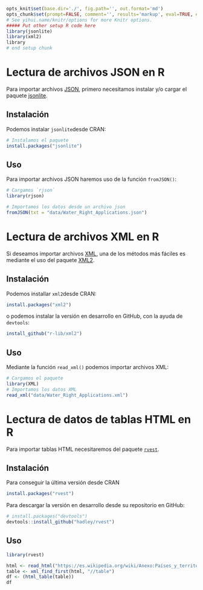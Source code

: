 ```r
opts_knit$set(base.dir='./', fig.path='', out.format='md')
opts_chunk$set(prompt=FALSE, comment='', results='markup', eval=TRUE, echo=TRUE)
# See yihui.name/knitr/options for more Knitr options.
##### Put other setup R code here
library(jsonlite)
library(xml2)
library
# end setup chunk
```


<!-- ```{r, include=FALSE} -->
<!-- tutorial::go_interactive() -->
<!-- ``` -->





# Lectura de archivos JSON en R

Para importar archivos [JSON](http://json.org/), primero necesitamos instalar y/o cargar el paquete [jsonlite](https://cran.r-project.org/web/packages/jsonlite/vignettes/json-aaquickstart.html).

## Instalación

Podemos instalar `jsonlite`desde CRAN:

```r
# Instalamos el paquete
install.packages("jsonlite")
```

## Uso

Para importar archivos JSON haremos uso de la función `fromJSON()`:


```r
# Cargamos `rjson`
library(rjson)
```

```r
# Importamos los datos desde un archivo json
fromJSON(txt = "data/Water_Right_Applications.json")
```




# Lectura de archivos XML en R

Si deseamos importar archivos [XML](https://es.wikipedia.org/wiki/Extensible_Markup_Language), una de los métodos más fáciles es mediante el uso del paquete [XML2](https://www.rdocumentation.org/packages/xml2/versions/1.1.1).

## Instalación

Podemos installar `xml2`desde CRAN:

```r
install.packages("xml2")
```

o podemos instalar la versión en desarrollo en GitHub, con la ayuda de `devtools`:

```r
install_github("r-lib/xml2")
```

## Uso

Mediante la función `read_xml()` podemos importar archivos XML:

```r
# Cargamos el paquete
library(XML)
# Importamos los datos XML 
read_xml("data/Water_Right_Applications.xml")
```


# Lectura de datos de tablas HTML en R

Para importar tablas HTML necesitaremos del paquete [`rvest`](https://www.rdocumentation.org/packages/rvest/versions/0.3.2).

## Instalación 

Para conseguir la última versión desde CRAN

```r
install.packages("rvest")
```

Para descargar la versión en desarrollo desde su repositorio en GitHub:

```r
# install.packages("devtools")
devtools::install_github("hadley/rvest")
```


## Uso

```r
library(rvest)
```

```r
html <- read_html("https://es.wikipedia.org/wiki/Anexo:Países_y_territorios_dependientes_por_población")
table <- xml_find_first(html, "//table")
df <- (html_table(table))
df
```



















